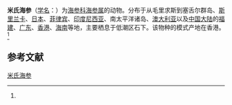 {{Speciesbox
| name = 米氏海参
| status = 
| status_system = 
| image = 
| genus = Holothuria
| species = moebii
| authority = (Ludwig, 1883)<ref name='id12661'>{{cite web| url =http://www.bioinfo.cn/db05/BjdwSpecies.php?action=view&id=12661| title =米氏海参| work =《中国动物物种编目数据库》| publisher =中国科学院微生物研究所| author =中国科学院动物研究所| accessdate =2009-04-28| deadurl =yes| archiveurl =https://web.archive.org/web/20160305045737/http://www.bioinfo.cn/db05/BjdwSpecies.php?action=view&id=12661| archivedate =2016-03-05}}</ref>
}}

'''米氏海参'''（[[学名|学名]]：{{lang|la|''Holothuria moebii''}}）为[[海参科|海参科]][[海参属|海参属]]的动物。分布于从毛里求斯到塞舌尔群岛、[[斯里兰卡|斯里兰卡]]、[[日本|日本]]、[[菲律宾|菲律宾]]、[[印度尼西亚|印度尼西亚]]、南太平洋诸岛、[[澳大利亚|澳大利亚]]以及[[中国大陆|中国大陆]]的[[福建|福建]]、[[广东|广东]]、[[香港|香港]]、[[海南|海南]]等地，主要栖息于低潮区石下。该物种的模式产地在香港。<ref name='id12661'/>

== 参考文献 ==
{{reflist}}

{{Wikispecies|Holothuria moebii}}
{{Taxonbar|from=Q606783}}

[[Category:海参属|米氏海参]]


{{海参小作品}}